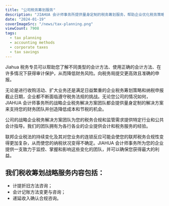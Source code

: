 ```yaml
---
title: "公司税务筹划服务"
description: "JIAHUA 会计师事务所提供量身定制的税务筹划服务，帮助企业优化税务策略、减少税负并提高现金流。我们的服务包括折旧方法咨询、会计方法变更咨询和递延收入确认合规咨询。"
date: "2024-01-19"
coverImageSrc: "/news/tax-planning.png"
viewCount: 7908
tags:
  - tax planning
  - accounting methods
  - corporate taxes
  - tax savings
---
```


Jiahua 税务专员可以帮助您了解不同类型的会计方法、使用正确的会计方法、在许多情况下获得审计保护，从而降低财务风险。向税务局提交更高效且准确的申报。

无论是进行收购活动、扩大业务还是满足日益繁重的企业税务筹划策略和纳税申报截止日期，企业都不断面临遵守税务法规的挑战。无论您公司的情况如何，JIAHUA 会计师事务所的战略企业税务解决方案团队都会提供量身定制的解决方案来支持您的财务团队并创造降低成本和节税的机会。

公司的战略企业税务解决方案团队为您的税务合规和监管需求提供特定行业和公共会计指导。我们的团队拥有为各行各业的企业提供会计和税务服务的经验。

联邦企业税法的持续变化及其对您业务的连锁反应可能会使您的联邦税务合规性变得更加复杂，从而使您的纳税状况变得不确定。JIAHUA 会计师事务所为您的企业提供一支致力于监控、掌握和影响这些变化的团队，并可以确保您获得最大的利益。

## 我们税收筹划战略服务内容包括：

- 计提折旧方法咨询；
- 会计记账方法变更与咨询；
- 递延收入确认合规咨询。